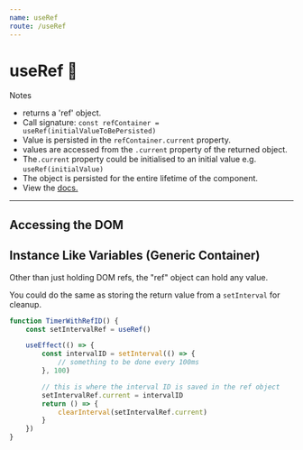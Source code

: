```yaml
---
name: useRef
route: /useRef
---
```



# useRef 🌂

Notes

-   returns a 'ref' object.
-   Call signature: `const refContainer = useRef(initialValueToBePersisted)`
-   Value is persisted in the `refContainer.current` property.
-   values are accessed from the `.current` property of the returned object.
-   The`.current` property could be initialised to an initial value e.g.
    `useRef(initialValue)`
-   The object is persisted for the entire lifetime of the component.
-   View the [docs.](https://react.dev/reference/react/useRef)

---

## Accessing the DOM

<Editor code={AccessDOM} />

## Instance Like Variables (Generic Container)

Other than just holding DOM refs, the "ref" object can hold any value.

<Editor code={HoldStringVal} />

You could do the same as storing the return value from a `setInterval` for cleanup.

```js
function TimerWithRefID() {
    const setIntervalRef = useRef()

    useEffect(() => {
        const intervalID = setInterval(() => {
            // something to be done every 100ms
        }, 100)

        // this is where the interval ID is saved in the ref object
        setIntervalRef.current = intervalID
        return () => {
            clearInterval(setIntervalRef.current)
        }
    })
}
```
